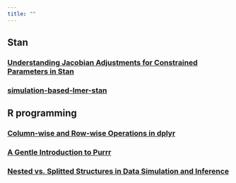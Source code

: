 ```yaml
---
title: ""
---
```



## Stan

### **[Understanding Jacobian Adjustments for Constrained Parameters in Stan](Jacobian-adjustment-normal/understanding-jacobian-adjustment.qmd)** 
### **[simulation-based-lmer-stan](simulation-based-lmer-stan/simulation-based-lmer-stan.qmd)** 

## R programming

### **[Column-wise and Row-wise Operations in dplyr](dplyr-columnwise-rowwise/dplyr-columnwise-rowwise.qmd)**
### **[A Gentle Introduction to Purrr](intro-purrr/intro-purrr.qmd)**
### **[Nested vs. Splitted Structures in Data Simulation and Inference](nested_splitted_data_structure/nested_splitted_structure.qmd)**


